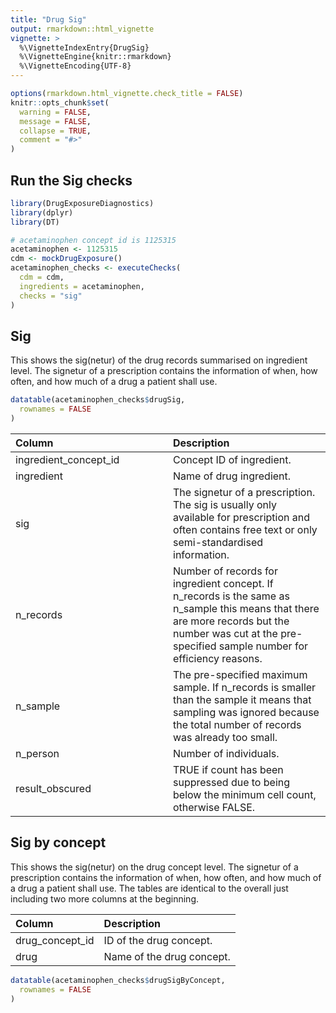 ```yaml
---
title: "Drug Sig"
output: rmarkdown::html_vignette
vignette: >
  %\VignetteIndexEntry{DrugSig}
  %\VignetteEngine{knitr::rmarkdown}
  %\VignetteEncoding{UTF-8}
---
```


```r
options(rmarkdown.html_vignette.check_title = FALSE)
knitr::opts_chunk$set(
  warning = FALSE,
  message = FALSE,
  collapse = TRUE,
  comment = "#>"
)
```

## Run the Sig checks 
```r
library(DrugExposureDiagnostics)
library(dplyr)
library(DT)

# acetaminophen concept id is 1125315
acetaminophen <- 1125315
cdm <- mockDrugExposure()
acetaminophen_checks <- executeChecks(
  cdm = cdm,
  ingredients = acetaminophen,
  checks = "sig"
)
```

## Sig 
This shows the sig(netur) of the drug records summarised on ingredient level. The signetur of a prescription contains the information of when, how often, and how much of a drug a patient shall use. 

```r
datatable(acetaminophen_checks$drugSig,
  rownames = FALSE
)
```
| Column  | Description |
:------------- | :------------- |
ingredient_concept_id | Concept ID of ingredient. |
ingredient  | Name of drug ingredient. |
sig | The signetur of a prescription. The sig is usually only available for prescription and often contains free text or only semi-standardised information. |  
n_records | Number of records for ingredient concept. If n_records is the same as n_sample this means that there are more records but the number was cut at the pre-specified sample number for efficiency reasons. |
n_sample | The pre-specified maximum sample. If n_records is smaller than the sample it means that sampling was ignored because the total number of records was already too small. |
n_person | Number of individuals. |
result_obscured | TRUE if count has been suppressed due to being below the minimum cell count, otherwise FALSE. |

## Sig by concept
This shows the sig(netur) on the drug concept level. The signetur of a prescription contains the information of when, how often, and how much of a drug a patient shall use. The tables are identical to the overall just including two more columns at the beginning. \


| Column  | Description |
:------------- | :------------- |
drug_concept_id  | ID of the drug concept. |
drug  | Name of the drug concept. |

```r
datatable(acetaminophen_checks$drugSigByConcept,
  rownames = FALSE
)
```

